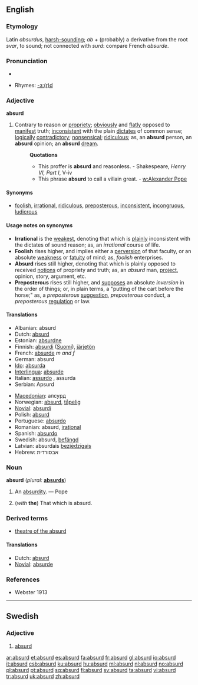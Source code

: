 ==English==

===Etymology===
Latin ''absurdus'', [[harsh-sounding]]; ''ab'' + (probably) a derivative from the root ''svar'', to sound; not connected with ''surd'': compare French ''absurde''.

===Pronunciation===
*{{audio|en-us-absurd.ogg|Audio (US)}}

*Rhymes: [[Rhymes:English:-ɜː(r)d|-ɜː(r)d]]

===Adjective===
'''absurd'''

# Contrary to reason or [[propriety]]; [[obviously]] and [[flatly]] opposed to [[manifest]] truth; [[inconsistent]] with the plain [[dictates]] of common sense; [[logically]] [[contradictory]]; [[nonsensical]]; [[ridiculous]]; as, an '''absurd''' person, an '''absurd''' opinion; an '''absurd''' [[dream]].
#:'''Quotations'''
#:*This proffer is '''absurd''' and reasonless. - Shakespeare, ''Henry VI, Part I'', V-iv
#:*This phrase '''absurd''' to call a villain great. - [[w:Alexander Pope]]

====Synonyms====
*[[foolish]], [[irrational]], [[ridiculous]], [[preposterous]], [[inconsistent]], [[incongruous]], [[ludicrous]]

====Usage notes on synonyms====
{{rfc-header|Usage notes on synonyms}}
*'''Irrational''' is the [[weakest]], denoting that which is [[plainly]] inconsistent with the dictates of sound reason; as, an ''irrational'' course of life.
*'''Foolish''' rises higher, and implies either a [[perversion]] of that faculty, or an absolute [[weakness]] or [[fatuity]] of mind; as, ''foolish'' enterprises.
*'''Absurd''' rises still higher, denoting that which is plainly opposed to received [[notions]] of propriety and truth; as, an ''absurd'' man, [[project]], opinion, story, argument, etc.
*'''Preposterous''' rises still higher, and [[supposes]] an absolute ''inversion'' in the order of things; or, in plain terms, a "putting of the cart before the horse;" as, a ''preposterous'' [[suggestion]], ''preposterous'' conduct, a ''preposterous'' [[regulation]] or law.

====Translations====
{{top}}
*Albanian: absurd
*Dutch: [[absurd]]
*Estonian: [[absurdne]]
*Finnish: [[absurdi]] ([[:fi:absurdi|Suomi]]), [[järjetön]]
*French: [[absurde]] ''m and f''
*German: absurd
*[[Ido]]: [[absurda]]
*[[Interlingua]]: [[absurde]]
*Italian: [[assurdo]] {{m}}, assurda {{f}}
*Serbian: Apsurd
{{mid}}
*[[Macedonian]]: апсурд
*Norwegian: [[absurd]], [[tåpelig]]
*[[Novial]]: [[absurdi]]
*Polish: [[absurd]] {{m}}
*Portuguese: [[absurdo]]
*Romanian: absurd, [[iraţional]]
*Spanish: [[absurdo]]
*Swedish: absurd, [[befängd]]
*Latvian: absurdais [[bezjēdzīgais]]
*Hebrew: אבסורדית
{{bottom}}

===Noun===
'''absurd'''  (''plural:'' '''[[absurds]]''')

# {{obsolete}} An [[absurdity]]. &mdash; Pope
# (''with'' '''the''') That which is absurd.

===Derived terms===
*[[theatre of the absurd]]

====Translations====
*Dutch: [[absurd]] {{n}}
*[[Novial]]: [[absurde]]

===References===
*Webster 1913

----

==Swedish==

===Adjective===
{{sv-adj-peri|2=absurt}}

# [[#English|absurd]]

[[ar:absurd]]
[[et:absurd]]
[[es:absurd]]
[[fa:absurd]]
[[fr:absurd]]
[[gl:absurd]]
[[io:absurd]]
[[it:absurd]]
[[csb:absurd]]
[[ku:absurd]]
[[hu:absurd]]
[[ml:absurd]]
[[nl:absurd]]
[[no:absurd]]
[[pl:absurd]]
[[pt:absurd]]
[[sq:absurd]]
[[fi:absurd]]
[[sv:absurd]]
[[ta:absurd]]
[[vi:absurd]]
[[tr:absurd]]
[[uk:absurd]]
[[zh:absurd]]